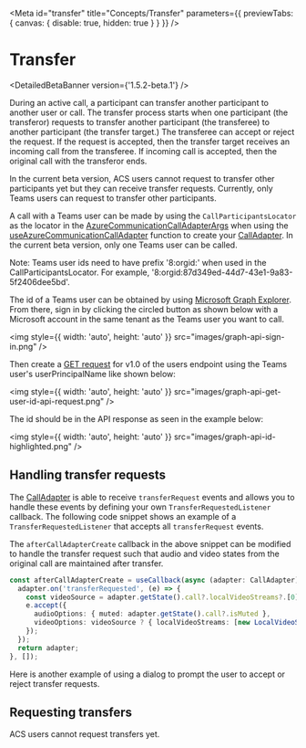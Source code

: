 

<Meta
  id="transfer"
  title="Concepts/Transfer"
  parameters={{ previewTabs: { canvas: { disable: true, hidden: true } } }}
/>

# Transfer

<DetailedBetaBanner version={'1.5.2-beta.1'} />

During an active call, a participant can transfer another participant to another user or call. The transfer process
starts when one participant (the transferor) requests to transfer another participant (the transferee) to
another participant (the transfer target.) The transferee can accept or reject the request. If the request is
accepted, then the transfer target receives an incoming call from the transferee. If incoming call is accepted,
then the original call with the transferor ends.

In the current beta version, ACS users cannot request to transfer other participants yet but they can receive transfer
requests. Currently, only Teams users can request to transfer other participants.

A call with a Teams user can be made by using the `CallParticipantsLocator` as the locator
in the [AzureCommunicationCallAdapterArgs](./?path=/docs/composite-adapters--page#azurecommunicationcalladapterargs)
when using the
[useAzureCommunicationCallAdapter](./?path=/docs/composite-adapters--page#useazurecommunicationcalladapter)
function to create your [CallAdapter](path=/docs/composite-adapters--page#call-adapter).
In the current beta version, only one Teams user can be called.

<MessageBar>
  Note: Teams user ids need to have prefix '8:orgid:' when used in the CallParticipantsLocator. For example,
  '8:orgid:87d349ed-44d7-43e1-9a83-5f2406dee5bd'.
</MessageBar>

The id of a Teams user can be obtained by using
[Microsoft Graph Explorer](https://developer.microsoft.com/en-us/graph/graph-explorer).
From there, sign in by clicking the circled button as shown below with a Microsoft account in the same tenant as the
Teams user you want to call.

<img style={{ width: 'auto', height: 'auto' }} src="images/graph-api-sign-in.png" />

Then create a
[GET request](https://learn.microsoft.com/en-us/graph/api/user-get?view=graph-rest-1.0&tabs=http#http-request) for
v1.0 of the users endpoint using the Teams user's userPrincipalName like shown below:

<img style={{ width: 'auto', height: 'auto' }} src="images/graph-api-get-user-id-api-request.png" />

The id should be in the API response as seen in the example below:

<img style={{ width: 'auto', height: 'auto' }} src="images/graph-api-id-highlighted.png" />

## Handling transfer requests

The [CallAdapter](path=/docs/composite-adapters--page#call-adapter) is able to receive `transferRequest` events and
allows you to handle these events by defining your own `TransferRequestedListener` callback. The following code snippet
shows an example of a `TransferRequestedListener` that accepts all `transferRequest` events.

<Source code={TransferSnippetText} />

The `afterCallAdapterCreate` callback in the above snippet can be modified to handle the transfer request such that
audio and video states from the original call are maintained after transfer.

```typescript
const afterCallAdapterCreate = useCallback(async (adapter: CallAdapter) => {
  adapter.on('transferRequested', (e) => {
    const videoSource = adapter.getState().call?.localVideoStreams?.[0]?.source;
    e.accept({
      audioOptions: { muted: adapter.getState().call?.isMuted },
      videoOptions: videoSource ? { localVideoStreams: [new LocalVideoStream(videoSource)] } : undefined
    });
  });
  return adapter;
}, []);
```

Here is another example of using a dialog to prompt the user to accept or reject transfer requests.

<Source code={TransferWithDialogPromptSnippetText} />

## Requesting transfers

ACS users cannot request transfers yet.
